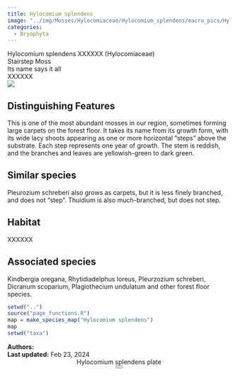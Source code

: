 ```yaml
---
title: Hylocomium splendens
image: "../img/Mosses/Hylocomiaceae/Hylocomium_splendens/macro_pics/Hylocomium_splendens_JR_01.jpg"
categories:
  - Bryophyta
---
```


<div class="info-panel">
 <div class="info-top">
  <div class="taxon-scientific"><span class="taxon-name">Hylocomium splendens</span> <span class="taxon-authority">XXXXXX</span> <span class="taxon-family">(Hylocomiaceae)</span></div>
  <div class="taxon-common">Stairstep Moss</div>
 </div>
 <div class="info-bottom">
  <div class="taxon-qnd">Its name says it all</div>
  <div class="taxon-abundance">XXXXXX</div>
 </div>
</div>
<div class="imerss-content-frame">
 <div class="imerss-image-header">
  <div class="imerss-image-holder imerss-column-left" data-toggle="tooltip" style="background-image: url(../img/Mosses/Hylocomiaceae/Hylocomium_splendens/macro_pics/Hylocomium_splendens_JR_01.jpg)" title="John Reynolds">
  </div>

  <div class="imerss-image-holder imerss-column-right" data-toggle="tooltip" style="background-image: url(../img/Mosses/Hylocomiaceae/Hylocomium_splendens/macro_pics/Hylocomium_splendens_JR_02.jpeg)" title="John Reynolds">
  </div>
 
 </div>
 <div class="imerss-content-lower">
  <div class="imerss-column-left">
  <div class="tab-microscope" data-micromodal-trigger="modal-plate">
  <img src="../img/bryo guide microscope.png"/>
  </div>

<h2>Distinguishing Features</h2>

This is one of the most abundant mosses in our region, sometimes forming large carpets on the forest floor. It takes its name from its growth form, with its wide lacy shoots appearing as one or more horizontal “steps” above the substrate. Each step represents one year of growth. The stem is reddish, and the branches and leaves are yellowish-green to dark green.

<h2>Similar species</h2>

Pleurozium schreberi also grows as carpets, but it is less finely branched, and does not “step”. Thuidium is also much-branched, but does not step.

<h2>Habitat</h2>

XXXXXX

<h2>Associated species</h2>

Kindbergia oregana, Rhytidiadelphus loreus, Pleurzozium schreberi, Dicranum scoparium, Plagiothecium undulatum and other forest floor species.
</div>

<div class="imerss-column-right">

<div class="imerss-image-holder imerss-column-right" data-toggle="tooltip" style="background-image: url(../img/Mosses/Hylocomiaceae/Hylocomium_splendens/macro_pics/Hylocomium_splendens_JR_03.jpg)" title="John Reynolds">
</div>

<div class="imerss-map-holder">
```r
setwd("..")
source("page_functions.R")
map = make_species_map("Hylocomium splendens")
map
setwd("taxa")
```
</div>

</div>

</div>
</div>

<div class="taxon-footer">
 <div class="taxon-authors"><b>Authors:</b> <span></span></div>
 <div class="taxon-update"><b>Last updated:</b> <span>Feb 23, 2024</span></div>
</div>

<div class="modal micromodal-slide" id="modal-plate" aria-hidden="true">
 <div class="modal__overlay" tabindex="-1" data-micromodal-close>
  <div class="modal__container" role="dialog" aria-modal="true" aria-labelledby="modal-plate-title" >
   <header class="modal__header">
   <div class="modal__title" id="modal-plate-title">
  Hylocomium splendens plate
   </div>
   <button class="modal__close" aria-label="Close" data-micromodal-close></button>
   </header>
  <div class="modal__content" id="modal-plate-content">
   <div class="imerss-image-holder" data-toggle="tooltip" style="background-image: url(../img/XXXXX)" title="XXXXX">
  </div>
  </div>
  </div>
 </div>
</div>

<script src="../js/micromodal.min.js"></script>
<link href="../css/style-taxon.css" rel="stylesheet">
<link href="../css/micromodal.css" rel="stylesheet">

<script>
MicroModal.init();
</script>

